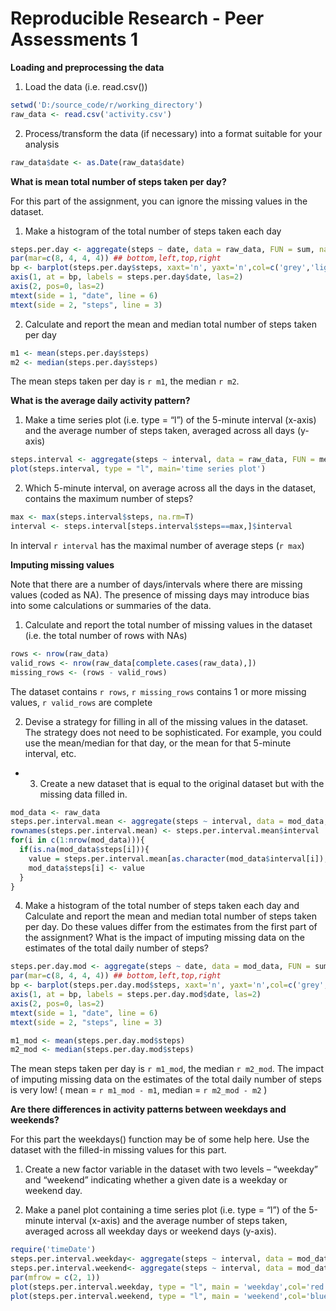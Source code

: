 Reproducible Research - Peer Assessments 1
==============================
**Loading and preprocessing the data**

1. Load the data (i.e. read.csv())

```r
setwd('D:/source_code/r/working_directory')
raw_data <- read.csv('activity.csv')
```

2. Process/transform the data (if necessary) into a format suitable for your analysis

```r
raw_data$date <- as.Date(raw_data$date)
```

**What is mean total number of steps taken per day?**

For this part of the assignment, you can ignore the missing values in the dataset.

1. Make a histogram of the total number of steps taken each day

```r

steps.per.day <- aggregate(steps ~ date, data = raw_data, FUN = sum, na.rm=TRUE)
par(mar=c(8, 4, 4, 4)) ## bottom,left,top,right
bp <- barplot(steps.per.day$steps, xaxt='n', yaxt='n',col=c('grey','lightblue'), main='total number of steps taken each day')
axis(1, at = bp, labels = steps.per.day$date, las=2)
axis(2, pos=0, las=2)
mtext(side = 1, "date", line = 6)
mtext(side = 2, "steps", line = 3)
```

2. Calculate and report the mean and median total number of steps taken per day


```r
m1 <- mean(steps.per.day$steps)
m2 <- median(steps.per.day$steps)
```

The mean steps taken per day is `r m1`, the median `r m2`.

**What is the average daily activity pattern?**

1. Make a time series plot (i.e. type = "l") of the 5-minute interval (x-axis) and the average number of steps taken, averaged across all days (y-axis)

```r
steps.interval <- aggregate(steps ~ interval, data = raw_data, FUN = mean)
plot(steps.interval, type = "l", main='time series plot')
```

2. Which 5-minute interval, on average across all the days in the dataset, contains the maximum number of steps?

```r
max <- max(steps.interval$steps, na.rm=T)
interval <- steps.interval[steps.interval$steps==max,]$interval
```

In interval `r interval` has the  maximal number of average steps (`r max`) 

**Imputing missing values**

Note that there are a number of days/intervals where there are missing values (coded as NA). The presence of missing days may introduce bias into some calculations or summaries of the data.

1. Calculate and report the total number of missing values in the dataset (i.e. the total number of rows with NAs)

```r
rows <- nrow(raw_data)
valid_rows <- nrow(raw_data[complete.cases(raw_data),])
missing_rows <- (rows - valid_rows)
```

The dataset contains `r rows`, `r missing_rows` contains 1 or more missing values, `r valid_rows` are complete 

2. Devise a strategy for filling in all of the missing values in the dataset. The strategy does not need to be sophisticated. For example, you could use the mean/median for that day, or the mean for that 5-minute interval, etc.
+ 3. Create a new dataset that is equal to the original dataset but with the missing data filled in.

```r
mod_data <- raw_data
steps.per.interval.mean <- aggregate(steps ~ interval, data = mod_data, FUN = mean)
rownames(steps.per.interval.mean) <- steps.per.interval.mean$interval
for(i in c(1:nrow(mod_data))){
  if(is.na(mod_data$steps[i])){
    value = steps.per.interval.mean[as.character(mod_data$interval[i]),"steps"]
    mod_data$steps[i] <- value
  }
}
```

4. Make a histogram of the total number of steps taken each day and Calculate and report the mean and median total number of steps taken per day. Do these values differ from the estimates from the first part of the assignment? What is the impact of imputing missing data on the estimates of the total daily number of steps?

```r
steps.per.day.mod <- aggregate(steps ~ date, data = mod_data, FUN = sum, na.rm=TRUE)
par(mar=c(8, 4, 4, 4)) ## bottom,left,top,right
bp <- barplot(steps.per.day.mod$steps, xaxt='n', yaxt='n',col=c('grey','lightblue'), main='total number of steps taken each day (missing values were replaced)')
axis(1, at = bp, labels = steps.per.day.mod$date, las=2)
axis(2, pos=0, las=2)
mtext(side = 1, "date", line = 6)
mtext(side = 2, "steps", line = 3)
```

```r
m1_mod <- mean(steps.per.day.mod$steps)
m2_mod <- median(steps.per.day.mod$steps)
```

The mean steps taken per day is `r m1_mod`, the median `r m2_mod`.
The impact of imputing missing data on the estimates of the total daily number of steps is very low!
( mean = `r m1_mod - m1`, median = `r m2_mod - m2` )

**Are there differences in activity patterns between weekdays and weekends?**

For this part the weekdays() function may be of some help here. Use the dataset with the filled-in missing values for this part.

1. Create a new factor variable in the dataset with two levels – “weekday” and “weekend” indicating whether a given date is a weekday or weekend day.

2. Make a panel plot containing a time series plot (i.e. type = "l") of the 5-minute interval (x-axis) and the average number of steps taken, averaged across all weekday days or weekend days (y-axis).
```r
require('timeDate')
steps.per.interval.weekday<- aggregate(steps ~ interval, data = mod_data[isWeekday(mod_data$date, wday = 1:5),], FUN = mean, na.rm=TRUE)
steps.per.interval.weekend<- aggregate(steps ~ interval, data = mod_data[isWeekend(mod_data$date, wday = 1:5),], FUN = mean, na.rm=TRUE)
par(mfrow = c(2, 1))
plot(steps.per.interval.weekday, type = "l", main = 'weekday',col='red')
plot(steps.per.interval.weekend, type = "l", main = 'weekend',col='blue')
```


